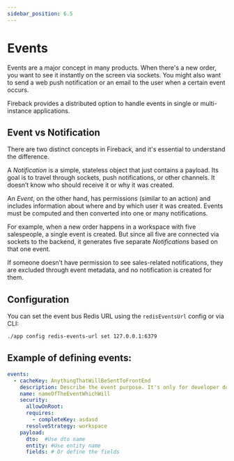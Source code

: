 ```yaml
---
sidebar_position: 6.5
---
```


# Events

Events are a major concept in many products. When there's a new order, you want to see it instantly on the screen via sockets. You might also want to send a web push notification or an email to the user when a certain event occurs.

Fireback provides a distributed option to handle events in single or multi-instance applications.

## Event vs Notification

There are two distinct concepts in Fireback, and it's essential to understand the difference.

A *Notification* is a simple, stateless object that just contains a payload. Its goal is to travel through sockets, push notifications, or other channels. It doesn’t know who should receive it or why it was created.

An *Event*, on the other hand, has permissions (similar to an action) and includes information about where and by which user it was created. Events must be computed and then converted into one or many notifications.

For example, when a new order happens in a workspace with five salespeople, a single event is created. But since all five are connected via sockets to the backend, it generates five separate *Notifications* based on that one event.

If someone doesn’t have permission to see sales-related notifications, they are excluded through event metadata, and no notification is created for them.

## Configuration

You can set the event bus Redis URL using the `redisEventsUrl` config or via CLI:

```bash
./app config redis-events-url set 127.0.0.1:6379
```

## Example of defining events:

```yaml
events:
  - cacheKey: AnythingThatWillBeSentToFrontEnd
    description: Describe the event purpose. It's only for developer documentation
    name: nameOfTheEventWhichWill
    security:
      allowOnRoot: 
      requires:
        - completeKey: asdasd
      resolveStrategy: workspace
    payload:
      dto:  #Use dto name
      entity: #Use entity name
      fields: # Or define the fields
```